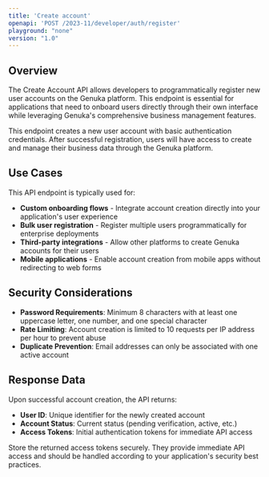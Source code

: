 ```yaml
---
title: 'Create account'
openapi: 'POST /2023-11/developer/auth/register'
playground: "none"
version: "1.0"
---
```


## Overview

The Create Account API allows developers to programmatically register new user accounts on the Genuka platform. This endpoint is essential for applications that need to onboard users directly through their own interface while leveraging Genuka's comprehensive business management features.

<Note>
This endpoint creates a new user account with basic authentication credentials. After successful registration, users will have access to create and manage their business data through the Genuka platform.
</Note>

## Use Cases

This API endpoint is typically used for:

- **Custom onboarding flows** - Integrate account creation directly into your application's user experience
- **Bulk user registration** - Register multiple users programmatically for enterprise deployments  
- **Third-party integrations** - Allow other platforms to create Genuka accounts for their users
- **Mobile applications** - Enable account creation from mobile apps without redirecting to web forms


## Security Considerations

- **Password Requirements**: Minimum 8 characters with at least one uppercase letter, one number, and one special character
- **Rate Limiting**: Account creation is limited to 10 requests per IP address per hour to prevent abuse
- **Duplicate Prevention**: Email addresses can only be associated with one active account

## Response Data

Upon successful account creation, the API returns:

- **User ID**: Unique identifier for the newly created account
- **Account Status**: Current status (pending verification, active, etc.)
- **Access Tokens**: Initial authentication tokens for immediate API access

<Warning>
Store the returned access tokens securely. They provide immediate API access and should be handled according to your application's security best practices.
</Warning>
